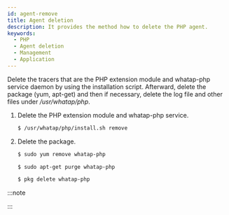 ```yaml
---
id: agent-remove
title: Agent deletion
description: It provides the method how to delete the PHP agent.
keywords:
  - PHP
  - Agent deletion
  - Management
  - Application
---
```



Delete the tracers that are the PHP extension module and whatap-php service daemon by using the installation script. Afterward, delete the package (yum, apt-get) and then if necessary, delete the log file and other files under _/usr/whatap/php_.

1. Delete the PHP extension module and whatap-php service.

   ```bash
   $ /usr/whatap/php/install.sh remove
   ```

2. Delete the package.

   <Tabs>
   <TabItem value="rdct" label="Red Hat/CentOS" default>

   ```bash
   $ sudo yum remove whatap-php
   ```

   </TabItem>
   <TabItem value="dbub" label="Debian/Ubuntu">

   ```bash
   $ sudo apt-get purge whatap-php
   ```

   </TabItem>
   <TabItem value="frbsd" label="FreeBSD">

   ```bash
   $ pkg delete whatap-php
   ```

   </TabItem>
   </Tabs>

:::note


<Phprestartapache />

:::
